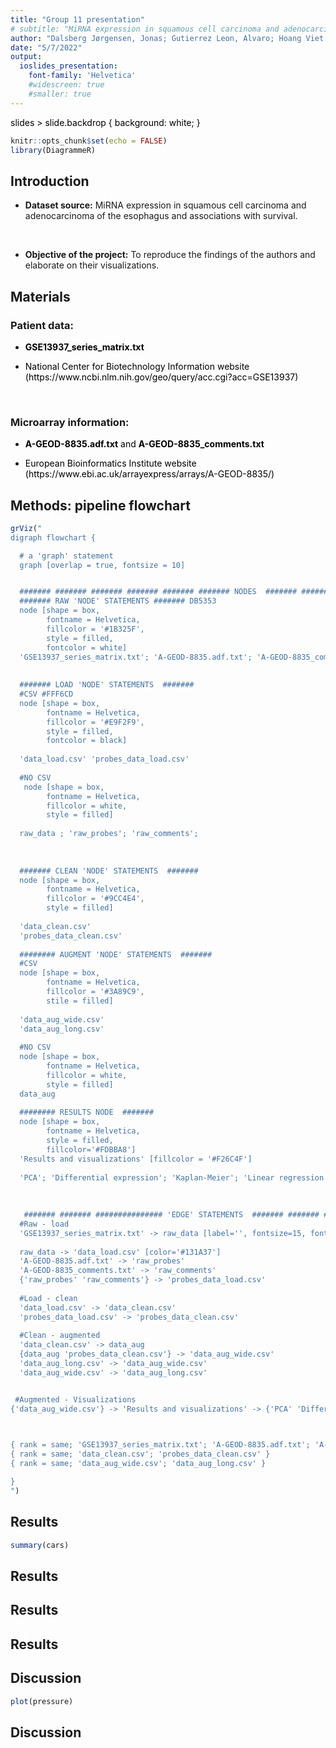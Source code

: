 ```yaml
---
title: "Group 11 presentation"
# subtitle: "MiRNA expression in squamous cell carcinoma and adenocarcinoma of the esophagus and associations with survival"
author: "Dalsberg Jørgensen, Jonas; Gutierrez Leon, Alvaro; Hoang Viet Minh Pham, Jake; Romero Yianni, Daniel"
date: "5/7/2022"
output: 
  ioslides_presentation: 
    font-family: 'Helvetica'
    #widescreen: true
    #smaller: true
---
```

<style type="text/css">
body p {
  color: #000000;
}
</style>

slides > slide.backdrop {
  background: white;
}



```r
knitr::opts_chunk$set(echo = FALSE)
library(DiagrammeR)
```

## Introduction
- **Dataset source:** MiRNA expression in squamous cell carcinoma and adenocarcinoma of the esophagus and associations with survival.

<br>

- **Objective of the project:** To reproduce the findings of the authors and elaborate on their visualizations.

## Materials
### Patient data: 
- **GSE13937_series_matrix.txt**
<br>

- National Center for Biotechnology Information website   (https://www.ncbi.nlm.nih.gov/geo/query/acc.cgi?acc=GSE13937)

<br>

### Microarray information:
- **A-GEOD-8835.adf.txt** and **A-GEOD-8835_comments.txt** 

- European Bioinformatics Institute website (https://www.ebi.ac.uk/arrayexpress/arrays/A-GEOD-8835/)  


## Methods: pipeline flowchart

```r
grViz("
digraph flowchart {

  # a 'graph' statement
  graph [overlap = true, fontsize = 10]


  ####### ####### ####### ####### ####### ####### NODES  ####### ####### ####### #######
  ####### RAW 'NODE' STATEMENTS ####### DB5353
  node [shape = box,
        fontname = Helvetica,
        fillcolor = '#1B325F',
        style = filled,
        fontcolor = white]
  'GSE13937_series_matrix.txt'; 'A-GEOD-8835.adf.txt'; 'A-GEOD-8835_comments.txt';
  
  
  ####### LOAD 'NODE' STATEMENTS  #######
  #CSV #FFF6CD
  node [shape = box,
        fontname = Helvetica,
        fillcolor = '#E9F2F9', 
        style = filled,
        fontcolor = black]
  
  'data_load.csv' 'probes_data_load.csv'
  
  #NO CSV
   node [shape = box,
        fontname = Helvetica,
        fillcolor = white,
        style = filled]
  
  raw_data ; 'raw_probes'; 'raw_comments'; 
  
  
  
  ####### CLEAN 'NODE' STATEMENTS  #######
  node [shape = box,
        fontname = Helvetica,
        fillcolor = '#9CC4E4',
        style = filled]
  
  'data_clean.csv' 
  'probes_data_clean.csv'
  
  ######## AUGMENT 'NODE' STATEMENTS  #######
  #CSV
  node [shape = box,
        fontname = Helvetica,
        fillcolor = '#3A89C9',
        stile = filled]
  
  'data_aug_wide.csv'
  'data_aug_long.csv'
  
  #NO CSV
  node [shape = box,
        fontname = Helvetica,
        fillcolor = white,
        style = filled]
  data_aug
  
  ######## RESULTS NODE  #######
  node [shape = box,
        fontname = Helvetica,
        style = filled, 
        fillcolor='#FDBBA8']
  'Results and visualizations' [fillcolor = '#F26C4F']
  
  'PCA'; 'Differential expression'; 'Kaplan-Meier'; 'Linear regression'
  
  
   
   ####### ####### ############### 'EDGE' STATEMENTS  ####### ####### ####### #######
  #Raw - load
  'GSE13937_series_matrix.txt' -> raw_data [label='', fontsize=15, fontname = Helvetica, fontcolor='#131A37']
  
  raw_data -> 'data_load.csv' [color='#131A37']
  'A-GEOD-8835.adf.txt' -> 'raw_probes' 
  'A-GEOD-8835_comments.txt' -> 'raw_comments'
  {'raw_probes' 'raw_comments'} -> 'probes_data_load.csv'
  
  #Load - clean
  'data_load.csv' -> 'data_clean.csv'
  'probes_data_load.csv' -> 'probes_data_clean.csv'
  
  #Clean - augmented
  'data_clean.csv' -> data_aug
  {data_aug 'probes_data_clean.csv'} -> 'data_aug_wide.csv'
  'data_aug_long.csv' -> 'data_aug_wide.csv'
  'data_aug_wide.csv' -> 'data_aug_long.csv'


 #Augmented - Visualizations 
{'data_aug_wide.csv'} -> 'Results and visualizations' -> {'PCA' 'Differential expression' 'Kaplan-Meier' 'Linear regression'} 


  
{ rank = same; 'GSE13937_series_matrix.txt'; 'A-GEOD-8835.adf.txt'; 'A-GEOD-8835_comments.txt' }
{ rank = same; 'data_clean.csv'; 'probes_data_clean.csv' }
{ rank = same; 'data_aug_wide.csv'; 'data_aug_long.csv' }

}
")

```






## Results
```r
summary(cars)
```

## Results

## Results

## Results

## Discussion
```r
plot(pressure)
```

## Discussion
